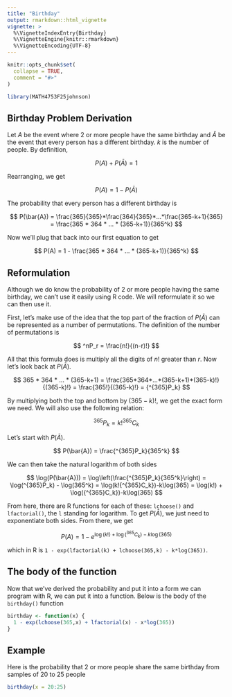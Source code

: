 ```yaml
---
title: "Birthday"
output: rmarkdown::html_vignette
vignette: >
  %\VignetteIndexEntry{Birthday}
  %\VignetteEngine{knitr::rmarkdown}
  %\VignetteEncoding{UTF-8}
---
```


```r
knitr::opts_chunk$set(
  collapse = TRUE,
  comment = "#>"
)
```

```r
library(MATH4753F25johnson)
```

## Birthday Problem Derivation

Let $A$ be the event where 2 or more people have the same birthday and $\bar{A}$ be the event that every person has a different birthday. $k$ is the number of people. By definition,

$$
  P(A) + P(\bar{A}) = 1
$$

Rearranging, we get

$$
  P(A) = 1 - P(\bar{A})
$$

The probability that every person has a different birthday is

$$
  P(\bar{A}) = \frac{365}{365}*\frac{364}{365}*...*\frac{365-k+1}{365} = \frac{365 * 364 * ... * (365-k+1)}{365^k}
$$

Now we'll plug that back into our first equation to get

$$
  P(A) = 1 - \frac{365 * 364 * ... * (365-k+1)}{365^k}
$$

## Reformulation

Although we do know the probability of 2 or more people having the same birthday, we can't use it easily using R code. We will reformulate it so we can then use it.

First, let's make use of the idea that the top part of the fraction of $P(\bar{A})$ can be represented as a number of permutations. The definition of the number of permutations is

$$
  ^nP_r = \frac{n!}{(n-r)!}
$$

All that this formula does is multiply all the digits of $n!$ greater than $r$. Now let's look back at $P(\bar{A})$.

$$
  365 * 364 * ... * (365-k+1) = \frac{365*364*...*(365-k+1)*(365-k)!}{(365-k)!} = \frac{365!}{(365-k)!} = {^{365}P_k}
$$

By multiplying both the top and bottom by $(365-k)!$, we get the exact form we need. We will also use the following relation:

$$
  {^{365}P_k}=k!{^{365}C_k}
$$

Let's start with $P(\bar{A})$.

$$
  P(\bar{A}) = \frac{^{365}P_k}{365^k}
$$

We can then take the natural logarithm of both sides

$$
  \log(P(\bar{A})) = \log\left(\frac{^{365}P_k}{365^k}\right) = \log(^{365}P_k) - \log(365^k) = \log(k!{^{365}C_k})-k\log(365) = \log(k!) + \log({^{365}C_k})-k\log(365)
$$

From here, there are R functions for each of these: `lchoose()` and `lfactorial()`, the `l` standing for logarithm. To get $P(\bar{A})$, we just need to exponentiate both sides. From there, we get

$$
  P(A) = 1 - e^{\log(k!) + \log({^{365}C_k})-k\log(365)}
$$

which in R is `1 - exp(lfactorial(k) + lchoose(365,k) - k*log(365))`.

## The body of the function

Now that we've derived the probability and put it into a form we can program with R, we can put it into a function. Below is the body of the `birthday()` function

```r
birthday <- function(x) {
  1 - exp(lchoose(365,x) + lfactorial(x) - x*log(365))
}
```

## Example

Here is the probability that 2 or more people share the same birthday from samples of 20 to 25 people

```r
birthday(x = 20:25)
```
